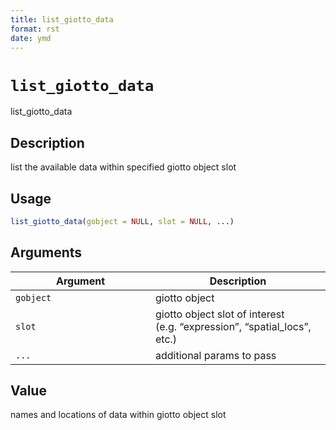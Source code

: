```yaml
--- 
title: list_giotto_data 
format: rst 
date: ymd 
--- 
```

# `list_giotto_data`

list_giotto_data


## Description

list the available data within specified giotto object slot


## Usage

```r
list_giotto_data(gobject = NULL, slot = NULL, ...)
```


## Arguments

Argument      |Description
------------- |----------------
`gobject`     |     giotto object
`slot`     |     giotto object slot of interest (e.g. "expression", "spatial_locs", etc.)
`...`     |     additional params to pass


## Value

names and locations of data within giotto object slot


